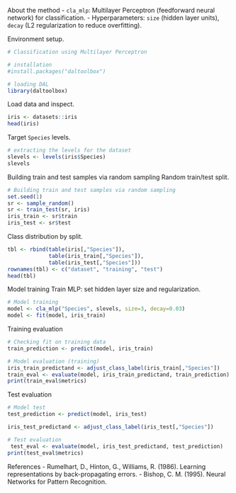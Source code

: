 About the method
- `cla_mlp`: Multilayer Perceptron (feedforward neural network) for classification.
- Hyperparameters: `size` (hidden layer units), `decay` (L2 regularization to reduce overfitting).

Environment setup.
```r
# Classification using Multilayer Perceptron

# installation 
#install.packages("daltoolbox")

# loading DAL
library(daltoolbox) 
```

Load data and inspect.
```r
iris <- datasets::iris
head(iris)
```

Target `Species` levels.
```r
# extracting the levels for the dataset
slevels <- levels(iris$Species)
slevels
```

Building train and test samples via random sampling
Random train/test split.
```r
# Building train and test samples via random sampling
set.seed(1)
sr <- sample_random()
sr <- train_test(sr, iris)
iris_train <- sr$train
iris_test <- sr$test
```

Class distribution by split.
```r

tbl <- rbind(table(iris[,"Species"]), 
             table(iris_train[,"Species"]), 
             table(iris_test[,"Species"]))
rownames(tbl) <- c("dataset", "training", "test")
head(tbl)
```

Model training
Train MLP: set hidden layer size and regularization.
```r
# Model training
model <- cla_mlp("Species", slevels, size=3, decay=0.03)
model <- fit(model, iris_train)

```

Training evaluation
```r
# Checking fit on training data
train_prediction <- predict(model, iris_train)

# Model evaluation (training)
iris_train_predictand <- adjust_class_label(iris_train[,"Species"])
train_eval <- evaluate(model, iris_train_predictand, train_prediction)
print(train_eval$metrics)
```

Test evaluation
```r
# Model test
test_prediction <- predict(model, iris_test)

iris_test_predictand <- adjust_class_label(iris_test[,"Species"])

# Test evaluation
 test_eval <- evaluate(model, iris_test_predictand, test_prediction)
print(test_eval$metrics)
```

References
- Rumelhart, D., Hinton, G., Williams, R. (1986). Learning representations by back-propagating errors.
- Bishop, C. M. (1995). Neural Networks for Pattern Recognition.
